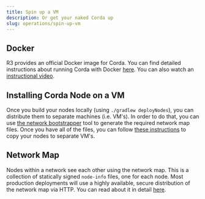 ```yaml
---
title: Spin up a VM
description: Or get your naked Corda up
slug: operations/spin-up-vm
---
```


## Docker

R3 provides an official Docker image for Corda. You can find detailed instructions about running Corda with Docker [here](https://docs.corda.net/docs/corda-os/4.4/docker-image.html).
You can also watch an [instructional video](https://www.youtube.com/watch?v=ITMOiMzkX4I).

## Installing Corda Node on a VM

Once you build your nodes locally (using `./gradlew deployNodes`), you can distribute them to separate machines (i.e. VM's).
In order to do that, you can use [the network bootstrapper](https://docs.corda.net/docs/corda-os/4.4/network-bootstrapper.html) tool to generate the required network map files.
Once you have all of the files, you can follow [these instructions](https://docs.corda.net/docs/corda-os/4.4/tutorial-cordapp.html#running-nodes-across-machines) to copy your nodes to separate VM's.

## Network Map

Nodes within a network see each other using the network map. This is a collection of statically signed `node-info` files, one for each node.
Most production deployments will use a highly available, secure distribution of the network map via HTTP.
You can read about it in detail [here](https://docs.corda.net/docs/corda-os/4.4/network-map.html).